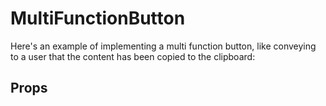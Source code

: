 
<Meta component={MultiFunctionButton} title="Actions/MultiFunctionButton" />

# MultiFunctionButton

Here's an example of implementing a multi function button, like conveying to a user that the content has been copied to the clipboard:

<Editor code={storyCopyToClipboard} />

## Props

<ArgsTable of={MultiFunctionButton} exclude={excludedProps} />
